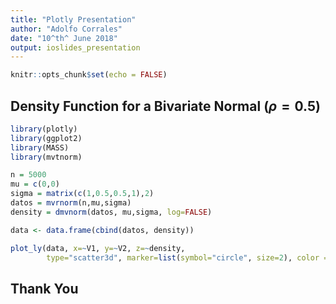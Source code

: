 ```yaml
---
title: "Plotly Presentation"
author: "Adolfo Corrales"
date: "10^th^ June 2018"
output: ioslides_presentation
---
```


```r
knitr::opts_chunk$set(echo = FALSE)
```

## Density Function for a Bivariate Normal ($\rho=0.5$)

```r
library(plotly)
library(ggplot2)
library(MASS)
library(mvtnorm)

n = 5000
mu = c(0,0)
sigma = matrix(c(1,0.5,0.5,1),2)
datos = mvrnorm(n,mu,sigma)
density = dmvnorm(datos, mu,sigma, log=FALSE)

data <- data.frame(cbind(datos, density))

plot_ly(data, x=~V1, y=~V2, z=~density,
        type="scatter3d", marker=list(symbol="circle", size=2), color = ~density)

```

## Thank You 

